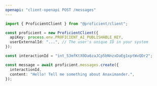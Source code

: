 ```yaml
---
openapi: "client-openapi POST /messages"
---
```


<RequestExample>

```ts TypeScript/JavaScript SDK
import { ProficientClient } from "@proficient/client";

const proficient = new ProficientClient({
  apiKey: process.env.PROFICIENT_AI_PUBLISHABLE_KEY,
  userExternalId: "...", // The user's unique ID in your system
});

const interactionId = "int_53mfKtX0Da6zaJCp5bNnzxDaEg1xptWvQDr2";

const message = await proficient.messages.create({
  interactionId,
  content: "Hello! Tell me something about Anaximander.",
});
```

</RequestExample>
